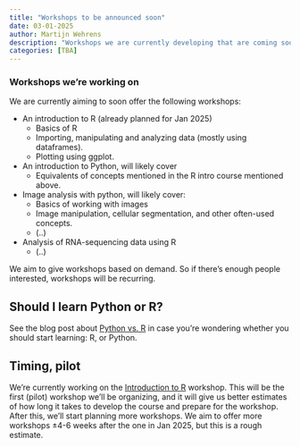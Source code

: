 ```yaml
---
title: "Workshops to be announced soon"
date: 03-01-2025
author: Martijn Wehrens
description: "Workshops we are currently developing that are coming soon."
categories: [TBA]
---
```


### Workshops we're working on

We are currently aiming to soon offer the following workshops:

- An introduction to R (already planned for Jan 2025)
    - Basics of R
    - Importing, manipulating and analyzing data (mostly using dataframes). 
    - Plotting using ggplot.
- An introduction to Python, will likely cover 
    - Equivalents of concepts mentioned in the R intro course mentioned above.
- Image analysis with python, will likely cover:
    - Basics of working with images
    - Image manipulation, cellular segmentation, and other often-used concepts.
    - (..)
- Analysis of RNA-sequencing data using R
    - (..)

We aim to give workshops based on demand. So if there's enough people interested, workshops will be recurring.

## Should I learn Python or R?

See the blog post about [Python vs. R](../posts/python-or-R.qmd) in case you're wondering whether you should start learning: R, or Python.

## Timing, pilot

We're currently working on the [Introduction to R](2025-introduction-R.qmd) workshop. This will be the first (pilot) workshop we'll be organizing, and it will give us better estimates of how long it takes to develop the course and prepare for the workshop. After this, we'll start planning more workshops. We aim to offer more workshops ±4-6 weeks after the one in Jan 2025, but this is a rough estimate.